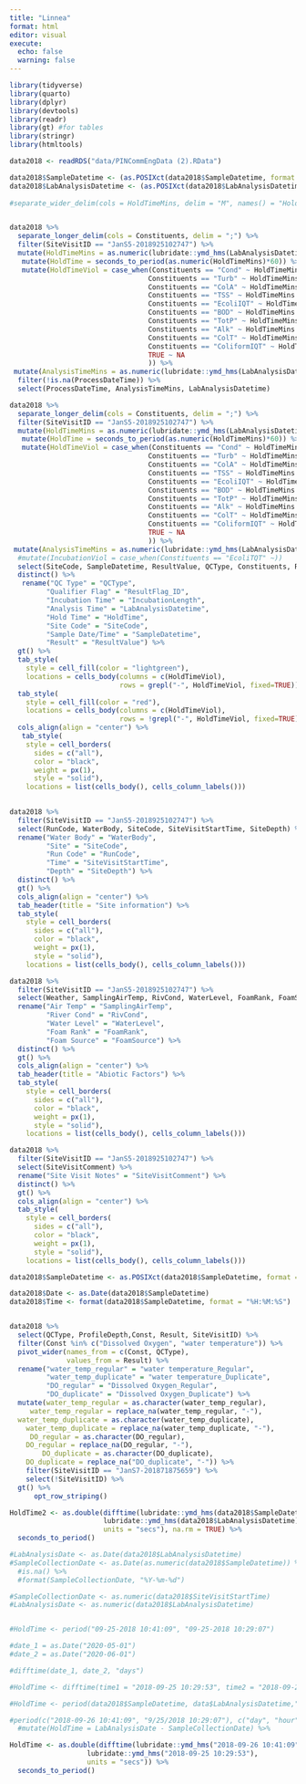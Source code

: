 ```yaml
---
title: "Linnea"
format: html
editor: visual
execute:
  echo: false
  warning: false
---
```


```r
library(tidyverse)
library(quarto)
library(dplyr)
library(devtools)
library(readr)
library(gt) #for tables
library(stringr)
library(htmltools)
```

```r
data2018 <- readRDS("data/PINCommEngData (2).RData")
```


```r
data2018$SampleDatetime <- (as.POSIXct(data2018$SampleDatetime, format = "%m/%d/%Y %H:%M:%S"))
data2018$LabAnalysisDatetime <- (as.POSIXct(data2018$LabAnalysisDatetime, format = "%m/%d/%Y %H:%M:%S"))
    
#separate_wider_delim(cols = HoldTimeMins, delim = "M", names() = "HoldTimeMinutes", #"HoldTime") %>%


data2018 %>%
  separate_longer_delim(cols = Constituents, delim = ";") %>%
  filter(SiteVisitID == "JanS5-2018925102747") %>%
  mutate(HoldTimeMins = as.numeric(lubridate::ymd_hms(LabAnalysisDatetime) - lubridate::ymd_hms(SampleDatetime))*60*24) %>%
   mutate(HoldTime = seconds_to_period(as.numeric(HoldTimeMins)*60)) %>%
   mutate(HoldTimeViol = case_when(Constituents == "Cond" ~ HoldTimeMins - 40320,
                                  Constituents == "Turb" ~ HoldTimeMins - 1440,
                                  Constituents == "ColA" ~ HoldTimeMins - 2880,
                                  Constituents == "TSS" ~ HoldTimeMins - 10080,
                                  Constituents == "EcoliIQT" ~ HoldTimeMins - 360,
                                  Constituents == "BOD" ~ HoldTimeMins - 360,
                                  Constituents == "TotP" ~ HoldTimeMins - 40320,
                                  Constituents == "Alk" ~ HoldTimeMins - 20160,
                                  Constituents == "ColT" ~ HoldTimeMins - 2880,
                                  Constituents == "ColiformIQT" ~ HoldTimeMins - 360,
                                  TRUE ~ NA
                                  )) %>%
 mutate(AnalysisTimeMins = as.numeric(lubridate::ymd_hms(LabAnalysisDatetime) - lubridate::mdy_hms(ProcessDateTime))*60*24) %>%
  filter(!is.na(ProcessDateTime)) %>%
  select(ProcessDateTime, AnalysisTimeMins, LabAnalysisDatetime)

data2018 %>%
  separate_longer_delim(cols = Constituents, delim = ";") %>%
  filter(SiteVisitID == "JanS5-2018925102747") %>%
  mutate(HoldTimeMins = as.numeric(lubridate::ymd_hms(LabAnalysisDatetime) - lubridate::ymd_hms(SampleDatetime))*60*24) %>%
   mutate(HoldTime = seconds_to_period(as.numeric(HoldTimeMins)*60)) %>%
   mutate(HoldTimeViol = case_when(Constituents == "Cond" ~ HoldTimeMins - 40320,
                                  Constituents == "Turb" ~ HoldTimeMins - 1440,
                                  Constituents == "ColA" ~ HoldTimeMins - 2880,
                                  Constituents == "TSS" ~ HoldTimeMins - 10080,
                                  Constituents == "EcoliIQT" ~ HoldTimeMins - 360,
                                  Constituents == "BOD" ~ HoldTimeMins - 360,
                                  Constituents == "TotP" ~ HoldTimeMins - 40320,
                                  Constituents == "Alk" ~ HoldTimeMins - 20160,
                                  Constituents == "ColT" ~ HoldTimeMins - 2880,
                                  Constituents == "ColiformIQT" ~ HoldTimeMins - 360,
                                  TRUE ~ NA
                                  )) %>%
 mutate(AnalysisTimeMins = as.numeric(lubridate::ymd_hms(LabAnalysisDatetime) - lubridate::mdy_hms(ProcessDateTime))*60*24) %>%
  #mutate(IncubationViol = case_when(Constituents == "EcoliTQT" ~))
  select(SiteCode, SampleDatetime, ResultValue, QCType, Constituents, ResultFlag_ID, IncubationLength, LabAnalysisDatetime, HoldTime, HoldTimeViol, AnalysisTimeMins) %>%
  distinct() %>% 
   rename("QC Type" = "QCType",
         "Qualifier Flag" = "ResultFlag_ID",
         "Incubation Time" = "IncubationLength",
         "Analysis Time" = "LabAnalysisDatetime",
         "Hold Time" = "HoldTime",
         "Site Code" = "SiteCode",
         "Sample Date/Time" = "SampleDatetime",
         "Result" = "ResultValue") %>%
  gt() %>%
  tab_style(
    style = cell_fill(color = "lightgreen"),
    locations = cells_body(columns = c(HoldTimeViol),
                           rows = grepl("-", HoldTimeViol, fixed=TRUE))) %>%
  tab_style(
    style = cell_fill(color = "red"),
    locations = cells_body(columns = c(HoldTimeViol),
                           rows = !grepl("-", HoldTimeViol, fixed=TRUE))) %>%
  cols_align(align = "center") %>%
   tab_style(
    style = cell_borders(
      sides = c("all"),
      color = "black",
      weight = px(1),
      style = "solid"),
    locations = list(cells_body(), cells_column_labels()))
  
```



```r
data2018 %>% 
  filter(SiteVisitID == "JanS5-2018925102747") %>% 
  select(RunCode, WaterBody, SiteCode, SiteVisitStartTime, SiteDepth) %>%
  rename("Water Body" = "WaterBody",
         "Site" = "SiteCode",
         "Run Code" = "RunCode",
         "Time" = "SiteVisitStartTime",
         "Depth" = "SiteDepth") %>%
  distinct() %>% 
  gt() %>%
  cols_align(align = "center") %>% 
  tab_header(title = "Site information") %>%
  tab_style(
    style = cell_borders(
      sides = c("all"),
      color = "black",
      weight = px(1),
      style = "solid"),
    locations = list(cells_body(), cells_column_labels()))

data2018 %>% 
  filter(SiteVisitID == "JanS5-2018925102747") %>% 
  select(Weather, SamplingAirTemp, RivCond, WaterLevel, FoamRank, FoamSource) %>% 
  rename("Air Temp" = "SamplingAirTemp",
         "River Cond" = "RivCond", 
         "Water Level" = "WaterLevel",
         "Foam Rank" = "FoamRank",
         "Foam Source" = "FoamSource") %>%
  distinct() %>% 
  gt() %>%
  cols_align(align = "center") %>%
  tab_header(title = "Abiotic Factors") %>%
  tab_style(
    style = cell_borders(
      sides = c("all"),
      color = "black",
      weight = px(1),
      style = "solid"),
    locations = list(cells_body(), cells_column_labels()))

data2018 %>% 
  filter(SiteVisitID == "JanS5-2018925102747") %>% 
  select(SiteVisitComment) %>% 
  rename("Site Visit Notes" = "SiteVisitComment") %>%
  distinct() %>% 
  gt() %>%
  cols_align(align = "center") %>%
  tab_style(
    style = cell_borders(
      sides = c("all"),
      color = "black",
      weight = px(1),
      style = "solid"),
    locations = list(cells_body(), cells_column_labels()))
```


```r
data2018$SampleDatetime <- as.POSIXct(data2018$SampleDatetime, format = "%m/%d/%Y %H:%M:%S")

data2018$Date <- as.Date(data2018$SampleDatetime)
data2018$Time <- format(data2018$SampleDatetime, format = "%H:%M:%S")


data2018 %>% 
  select(QCType, ProfileDepth,Const, Result, SiteVisitID) %>% 
  filter(Const %in% c("Dissolved Oxygen", "water temperature")) %>% 
  pivot_wider(names_from = c(Const, QCType),
              values_from = Result) %>%
  rename("water_temp_regular" = "water temperature_Regular",
         "water_temp_duplicate" = "water temperature_Duplicate",
         "DO_regular" = "Dissolved Oxygen_Regular",
         "DO_duplicate" = "Dissolved Oxygen_Duplicate") %>%
  mutate(water_temp_regular = as.character(water_temp_regular),
     water_temp_regular = replace_na(water_temp_regular, "-"),
  water_temp_duplicate = as.character(water_temp_duplicate),
    water_temp_duplicate = replace_na(water_temp_duplicate, "-"),
     DO_regular = as.character(DO_regular),
    DO_regular = replace_na(DO_regular, "-"),
        DO_duplicate = as.character(DO_duplicate),
    DO_duplicate = replace_na("DO_duplicate", "-")) %>%
    filter(SiteVisitID == "JanS7-201871875659") %>%
    select(!SiteVisitID) %>% 
  gt() %>% 
      opt_row_striping()
```
```r
HoldTime2 <- as.double(difftime(lubridate::ymd_hms(data2018$SampleDatetime),
                       lubridate::ymd_hms(data2018$LabAnalysisDatetime),
                       units = "secs"), na.rm = TRUE) %>%
  seconds_to_period()

#LabAnalysisDate <- as.Date(data2018$LabAnalysisDatetime)
#SampleCollectionDate <- as.Date(as.numeric(data2018$SampleDatetime)) %>%
  #is.na() %>%
  #format(SampleCollectionDate, "%Y-%m-%d")

#SampleCollectionDate <- as.numeric(data2018$SiteVisitStartTime)
#LabAnalysisDate <- as.numeric(data2018$LabAnalysisDatetime)


#HoldTime <- period("09-25-2018 10:41:09", "09-25-2018 10:29:07")

#date_1 = as.Date("2020-05-01") 
#date_2 = as.Date("2020-06-01")

#difftime(date_1, date_2, "days")

#HoldTime <- difftime(time1 = "2018-09-25 10:29:53", time2 = "2018-09-26 10:41:09", units = "mins")

#HoldTime <- period(data2018$SampleDatetime, data$LabAnalysisDatetime,"hours", na.rm = TRUE)

#period(c("2018-09-26 10:41:09", "9/25/2018 10:29:07"), c("day", "hour", "minute")) %>%
  #mutate(HoldTime = LabAnalysisDate - SampleCollectionDate) %>%

HoldTime <- as.double(difftime(lubridate::ymd_hms("2018-09-26 10:41:09"),
                   lubridate::ymd_hms("2018-09-25 10:29:53"),
                   units = "secs")) %>%
  seconds_to_period()
```

